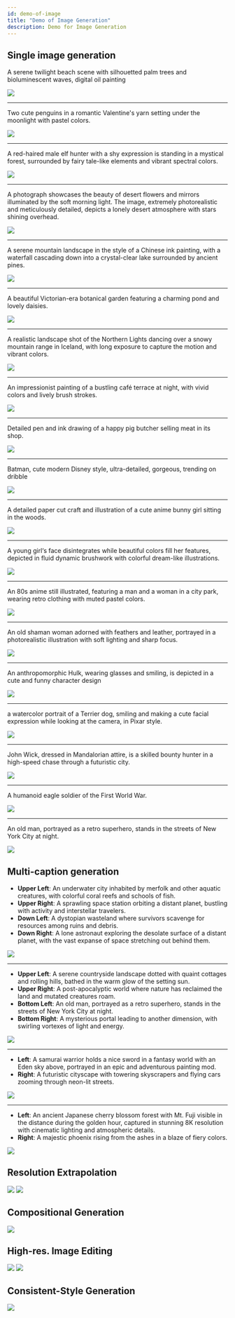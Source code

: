 ```yaml
---
id: demo-of-image
title: "Demo of Image Generation"
description: Demo for Image Generation
---
```


## Single image generation

A serene twilight beach scene with silhouetted palm trees and bioluminescent waves, digital oil painting

<img src="/img/demo_gallery/single_img_gen/single_img_gen_1.png" />

--- 

Two cute penguins in a romantic Valentine's yarn setting under the moonlight with pastel colors.

<img src="/img/demo_gallery/single_img_gen/single_img_gen_2.png" />

---

A red-haired male elf hunter with a shy expression is standing in a mystical forest, surrounded by fairy tale-like elements and vibrant spectral colors.

<img src="/img/demo_gallery/single_img_gen/single_img_gen_3.png" />

---

A photograph showcases the beauty of desert flowers and mirrors illuminated by the soft morning light. The image, extremely photorealistic and meticulously detailed, depicts a lonely desert atmosphere with stars shining overhead. 

<img src="/img/demo_gallery/single_img_gen/single_img_gen_4.png" />

---

A serene mountain landscape in the style of a Chinese ink painting, with a waterfall cascading down into a crystal-clear lake surrounded by ancient pines. 

<img src="/img/demo_gallery/single_img_gen/single_img_gen_5.png" />

---

A beautiful Victorian-era botanical garden featuring a charming pond and lovely daisies.

<img src="/img/demo_gallery/single_img_gen/single_img_gen_6.png" />

---

A realistic landscape shot of the Northern Lights dancing over a snowy mountain range in Iceland, with long exposure to capture the motion and vibrant colors. 

<img src="/img/demo_gallery/single_img_gen/single_img_gen_7.png" />

---

An impressionist painting of a bustling café terrace at night, with vivid colors and lively brush strokes. 

<img src="/img/demo_gallery/single_img_gen/single_img_gen_8.png" />

---

Detailed pen and ink drawing of a happy pig butcher selling meat in its shop. 

<img src="/img/demo_gallery/single_img_gen/single_img_gen_9.png" />

---

Batman, cute modern Disney style, ultra-detailed, gorgeous, trending on dribble 

<img src="/img/demo_gallery/single_img_gen/single_img_gen_10.png" />

---

A detailed paper cut craft and illustration of a cute anime bunny girl sitting in the woods. 

<img src="/img/demo_gallery/single_img_gen/single_img_gen_11.png" />

---

A young girl‘s face disintegrates while beautiful colors fill her features, depicted in fluid dynamic brushwork with colorful dream-like illustrations.

<img src="/img/demo_gallery/single_img_gen/single_img_gen_12.png" />

---

An 80s anime still illustrated, featuring a man and a woman in a city park, wearing retro clothing with muted pastel colors.

<img src="/img/demo_gallery/single_img_gen/single_img_gen_19.png" />

---

An old shaman woman adorned with feathers and leather, portrayed in a photorealistic illustration with soft lighting and sharp focus.

<img src="/img/demo_gallery/single_img_gen/single_img_gen_13.png" />

---

An anthropomorphic Hulk, wearing glasses and smiling, is depicted in a cute and funny character design

<img src="/img/demo_gallery/single_img_gen/single_img_gen_14.png" />

---

a watercolor portrait of a Terrier dog, smiling and making a cute facial expression while looking at the camera, in Pixar style.

<img src="/img/demo_gallery/single_img_gen/single_img_gen_15.png" />

---

John Wick, dressed in Mandalorian attire, is a skilled bounty hunter in a high-speed chase through a futuristic city.

<img src="/img/demo_gallery/single_img_gen/single_img_gen_17.png" />

---

A humanoid eagle soldier of the First World War.

<img src="/img/demo_gallery/single_img_gen/single_img_gen_16.png" />

---

An old man, portrayed as a retro superhero, stands in the streets of New York City at night.

<img src="/img/demo_gallery/single_img_gen/single_img_gen_18.png" />

## Multi-caption generation

- **Upper Left**: An underwater city inhabited by merfolk and other aquatic creatures, with colorful coral reefs and schools of fish.
- **Upper Right**: A sprawling space station orbiting a distant planet, bustling with activity and interstellar travelers.
- **Down Left**: A dystopian wasteland where survivors scavenge for resources among ruins and debris.
- **Down Right**: A lone astronaut exploring the desolate surface of a distant planet, with the vast expanse of space stretching out behind them.

<img src="/img/demo_gallery/multi_captions/1.png" />

---

- **Upper Left**: A serene countryside landscape dotted with quaint cottages and rolling hills, bathed in the warm glow of the setting sun.
- **Upper Right**: A post-apocalyptic world where nature has reclaimed the land and mutated creatures roam.
- **Bottom Left**: An old man, portrayed as a retro superhero, stands in the streets of New York City at night.
- **Bottom Right**: A mysterious portal leading to another dimension, with swirling vortexes of light and energy.

<img src="/img/demo_gallery/multi_captions/2.png" />

---

- **Left**: A samurai warrior holds a nice sword in a fantasy world with an Eden sky above, portrayed in an epic and adventurous painting mod. 
- **Right**: A futuristic cityscape with towering skyscrapers and flying cars zooming through neon-lit streets.

<img src="/img/demo_gallery/multi_captions/3.png" />

---

- **Left**: An ancient Japanese cherry blossom forest with Mt. Fuji visible in the distance during the golden hour, captured in stunning 8K resolution with cinematic lighting and atmospheric details. 
- **Right**: A majestic phoenix rising from the ashes in a blaze of fiery colors.

<img src="/img/demo_gallery/multi_captions/4.png" />

## Resolution Extrapolation

<img src="/img/demo_gallery/resolution_extrapolation/1.png" />

<img src="/img/demo_gallery/resolution_extrapolation/2.png" />

## Compositional Generation

<img src="/img/demo_gallery/compositional.png" />

## High-res. Image Editing

<img src="/img/demo_gallery/edit/edit_01.png" />

<img src="/img/demo_gallery/edit/edit_02.png" />

## Consistent-Style Generation

<img src="/img/demo_gallery/style_consisten_gen.png" />
